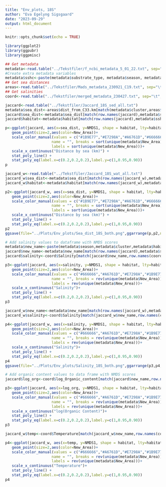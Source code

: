 ```yaml
---
title: "Env_plots, 18S"
author: "Eva Egelyng Sigsgaard"
date: "2023-09-29"
output: html_document
---
```


```r
knitr::opts_chunk$set(echo = TRUE)
```

```r

library(ggplot2)
library(ggpubr)
library(ggpmisc)
```

```r

## Get metadata
metadata<-read.table("../Tekstfiler/f_ncbi_metadata_5_01_22.txt", sep="\t", header=T)
#Create extra metadata variables
metadata$sshc<-paste(metadata$substrate_type, metadata$season, metadata$habitat, metadata$cluster, sep="_")
## Get sea distances
areas<-read.table("../Tekstfiler/Mads_metadata_230921_C19.txt", sep="\t", row.names=1, header=T, check.names=FALSE)
## Get salinities
coord<-read.table("../Tekstfiler/merged_metadata_230427.txt", sep="\t", row.names=1, header=T, check.names=FALSE)
```


```r

jaccard<-read.table("../Tekstfiler/Jaccard_18S_sed_all.txt")
metadata$sea_dist<-areas$dist_from_C33.km[match(metadata$cluster,areas$Cluster)]
jaccard$sea_dist<-metadata$sea_dist[match(row.names(jaccard),metadata$sshc)]
jaccard$habitat<-metadata$habitat[match(row.names(jaccard),metadata$sshc)]

p<-ggplot(jaccard, aes(x=sea_dist, y=NMDS1, shape = habitat, lty=habitat)) +
   geom_point(size=2,aes(color=New_Area))+
   scale_color_manual(values = c("#1B9E77","#E7298A","#A6761D","#666666"),
                     name = "", breaks = sort(unique(metadata$New_Area)),
                     labels = sort(unique(metadata$New_Area)))+
   scale_x_continuous("Distance by sea (km)") +
   stat_poly_line() +
   stat_poly_eq(label.x=c(0.2,0.2,0.2),label.y=c(1,0.95,0.90))
p
```

```r

jaccard_w<-read.table("../Tekstfiler/Jaccard_18S_wat_all.txt")
jaccard_w$sea_dist<-metadata$sea_dist[match(row.names(jaccard_w),metadata$sshc)]
jaccard_w$habitat<-metadata$habitat[match(row.names(jaccard_w),metadata$sshc)]

p2<-ggplot(jaccard_w, aes(x=sea_dist, y=NMDS1, shape = habitat, lty=habitat)) +
   geom_point(size=2,aes(color=New_Area))+
   scale_color_manual(values = c("#1B9E77","#E7298A","#A6761D","#666666"),
                     name = "", breaks = sort(unique(metadata$New_Area)),
                     labels = sort(unique(metadata$New_Area)))+
   scale_x_continuous("Distance by sea (km)") +
   stat_poly_line() +
   stat_poly_eq(label.x=c(0.2,0.2,0.2),label.y=c(1,0.95,0.90))
p2
ggsave(file="../Plots/Env_plots/Sea_dist_18S_both.png",ggarrange(p,p2,ncol=2,nrow=2,align="h",common.legend=TRUE,legend="top"),height=8)
```

```r

# Add salinity values to dataframe with NMDS scores
metadata$new_name<-paste(metadata$season,metadata$cluster,metadata$habitat,sep="_")
jaccard$new_name<-metadata$new_name[match(row.names(jaccard),metadata$sshc)]
jaccard$salinity<-coord$Salinity[match(jaccard$new_name,row.names(coord))]

p3<-ggplot(jaccard, aes(x=salinity, y=NMDS1, shape = habitat, lty=habitat)) +
   geom_point(size=2,aes(color=New_Area))+
   scale_color_manual(values = c("#666666","#A6761D","#E7298A","#1B9E77"),
                     name = "", breaks = rev(unique(metadata$New_Area)),
                     labels = rev(unique(metadata$New_Area)))+
   scale_x_continuous("Salinity")+
   stat_poly_line() +
   stat_poly_eq(label.x=c(0.2,0.2,0.2),label.y=c(1,0.95,0.90))
p3
```

```r

jaccard_w$new_name<-metadata$new_name[match(row.names(jaccard_w),metadata$sshc)]
jaccard_w$salinity<-coord$Salinity[match(jaccard_w$new_name,row.names(coord))]

p4<-ggplot(jaccard_w, aes(x=salinity, y=NMDS1, shape = habitat, lty=habitat)) +
   geom_point(size=2,aes(color=New_Area))+
   scale_color_manual(values = c("#666666","#A6761D","#E7298A","#1B9E77"),
                     name = "", breaks = rev(unique(metadata$New_Area)),
                     labels = rev(unique(metadata$New_Area)))+
   scale_x_continuous("Salinity")+
   stat_poly_line() +
   stat_poly_eq(label.x=c(0.2,0.2,0.2),label.y=c(1,0.95,0.90))
p4
ggsave(file="../Plots/Env_plots/Salinity_18S_both.png",ggarrange(p3,p4,ncol=2,nrow=2,align="h",common.legend=TRUE,legend="top"),height=8)
```
```r

# Add organic content values to data frame with NMDS scores
jaccard$log_org<-coord$log_Organic_content[match(jaccard$new_name,row.names(coord))]

p3<-ggplot(jaccard, aes(x=log_org, y=NMDS1, shape = habitat, lty=habitat)) +
   geom_point(size=2,aes(color=New_Area))+
   scale_color_manual(values = c("#666666","#A6761D","#E7298A","#1B9E77"),
                     name = "", breaks = rev(unique(metadata$New_Area)),
                     labels = rev(unique(metadata$New_Area)))+
   scale_x_continuous("log(Organic Content)")+
   stat_poly_line() +
   stat_poly_eq(label.x=c(0.2,0.2,0.2),label.y=c(1,0.95,0.90))
p3
```

```r

jaccard_w$temp<-coord$Temperature[match(jaccard_w$new_name,row.names(coord))]

p4<-ggplot(jaccard_w, aes(x=temp, y=NMDS1, shape = habitat, lty=habitat)) +
   geom_point(size=2,aes(color=New_Area))+
   scale_color_manual(values = c("#666666","#A6761D","#E7298A","#1B9E77"),
                     name = "", breaks = rev(unique(metadata$New_Area)),
                     labels = rev(unique(metadata$New_Area)))+
   scale_x_continuous("Temperature")+
   stat_poly_line() +
   stat_poly_eq(label.x=c(0.2,0.2,0.2),label.y=c(1,0.95,0.90))
p4
```
